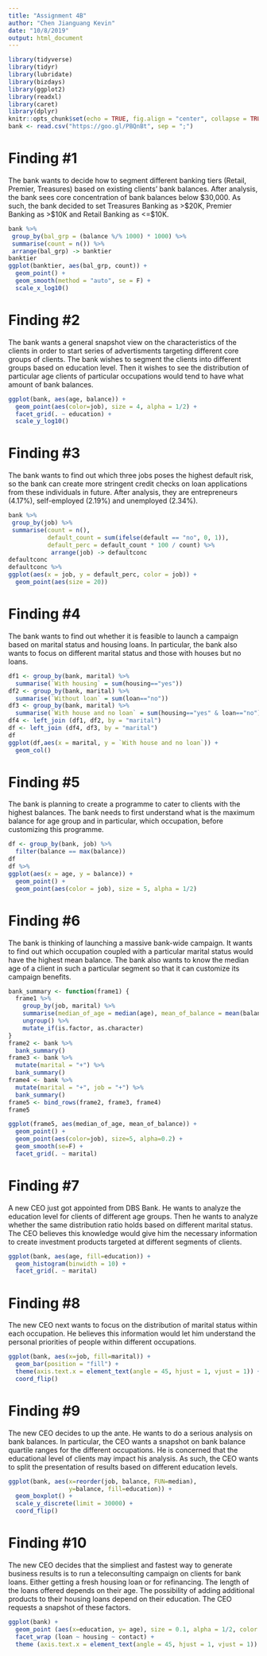```yaml
---
title: "Assignment 4B"
author: "Chen Jianguang Kevin"
date: "10/8/2019"
output: html_document
---
```


```r
library(tidyverse)
library(tidyr)
library(lubridate)
library(bizdays)
library(ggplot2)
library(readxl)
library(caret)
library(dplyr)
knitr::opts_chunk$set(echo = TRUE, fig.align = "center", collapse = TRUE, cache = TRUE)
bank <- read.csv("https://goo.gl/PBQnBt", sep = ";")
```

# Finding #1
The bank wants to decide how to segment different banking tiers (Retail, Premier, Treasures) based on existing clients' bank balances. After analysis, the bank sees core concentration of bank balances below $30,000. As such, the bank decided to set Treasures Banking as >$20K, Premier Banking as >$10K and Retail Banking as <=$10K.
```r
bank %>%
 group_by(bal_grp = (balance %/% 1000) * 1000) %>%
 summarise(count = n()) %>%
 arrange(bal_grp) -> banktier
banktier
ggplot(banktier, aes(bal_grp, count)) +
  geom_point() +
  geom_smooth(method = "auto", se = F) +
  scale_x_log10()
```

# Finding #2
The bank wants a general snapshot view on the characteristics of the clients in order to start series of advertisments targeting different core groups of clients. The bank wishes to segment the clients into different groups based on education level. Then it wishes to see the distribution of particular age clients of particular occupations would tend to have what amount of bank balances.
```r
ggplot(bank, aes(age, balance)) +
  geom_point(aes(color=job), size = 4, alpha = 1/2) +
  facet_grid(. ~ education) +
  scale_y_log10()

```

# Finding #3
The bank wants to find out which three jobs poses the highest default risk, so the bank can create more stringent credit checks on loan applications from these individuals in future. After analysis, they are entrepreneurs (4.17%), self-employed (2.19%) and unemployed (2.34%).
```r
bank %>%
 group_by(job) %>%
 summarise(count = n(),
           default_count = sum(ifelse(default == "no", 0, 1)),
           default_perc = default_count * 100 / count) %>%
            arrange(job) -> defaultconc
defaultconc
defaultconc %>%
ggplot(aes(x = job, y = default_perc, color = job)) +
  geom_point(aes(size = 20))
```

# Finding #4
The bank wants to find out whether it is feasible to launch a campaign based on marital status and housing loans. In particular, the bank also wants to focus on different marital status and those with houses but no loans.
```r
df1 <- group_by(bank, marital) %>%
  summarise(`With housing` = sum(housing=="yes"))
df2 <- group_by(bank, marital) %>%
  summarise(`Without loan` = sum(loan=="no"))
df3 <- group_by(bank, marital) %>%
  summarise(`With house and no loan` = sum(housing=="yes" & loan=="no"))
df4 <- left_join (df1, df2, by = "marital")
df <- left_join (df4, df3, by = "marital")
df
ggplot(df,aes(x = marital, y = `With house and no loan`)) +
  geom_col()
```

# Finding #5
The bank is planning to create a programme to cater to clients with the highest balances. The bank needs to first understand what is the maximum balance for age group and in particular, which occupation, before customizing this programme.
```r
df <- group_by(bank, job) %>%
  filter(balance == max(balance))
df
df %>%
ggplot(aes(x = age, y = balance)) +
  geom_point() +
  geom_point(aes(color = job), size = 5, alpha = 1/2)
```

# Finding #6
The bank is thinking of launching a massive bank-wide campaign. It wants to find out which occupation coupled with a particular marital status would have the highest mean balance. The bank also wants to know the median age of a client in such a particular segment so that it can customize its campaign benefits.
```r
bank_summary <- function(frame1) {
  frame1 %>%
    group_by(job, marital) %>%
    summarise(median_of_age = median(age), mean_of_balance = mean(balance)) %>%
    ungroup() %>% 
    mutate_if(is.factor, as.character)
}
frame2 <- bank %>%
  bank_summary()
frame3 <- bank %>%
  mutate(marital = "+") %>% 
  bank_summary()
frame4 <- bank %>%
  mutate(marital = "+", job = "+") %>%
  bank_summary()
frame5 <- bind_rows(frame2, frame3, frame4)
frame5

ggplot(frame5, aes(median_of_age, mean_of_balance)) +
  geom_point() +
  geom_point(aes(color=job), size=5, alpha=0.2) +
  geom_smooth(se=F) +
  facet_grid(. ~ marital)

```

# Finding #7
A new CEO just got appointed from DBS Bank. He wants to analyze the education level for clients of different age groups. Then he wants to analyze whether the same distribution ratio holds based on different marital status. The CEO believes this knowledge would give him the necessary information to create investment products targeted at different segments of clients.
```r
ggplot(bank, aes(age, fill=education)) +
  geom_histogram(binwidth = 10) +
  facet_grid(. ~ marital)
```

# Finding #8
The new CEO next wants to focus on the distribution of marital status within each occupation. He believes this information would let him understand the personal priorities of people within different occupations.
```r
ggplot(bank, aes(x=job, fill=marital)) +
  geom_bar(position = "fill") +
  theme(axis.text.x = element_text(angle = 45, hjust = 1, vjust = 1)) +
  coord_flip()
```

# Finding #9
The new CEO decides to up the ante. He wants to do a serious analysis on bank balances. In particular, the CEO wants a snapshot on bank balance quartile ranges for the different occupations. He is concerned that the educational level of clients may impact his analysis. As such, the CEO wants to split the presentation of results based on different education levels.

```r
ggplot(bank, aes(x=reorder(job, balance, FUN=median), 
                 y=balance, fill=education)) +
  geom_boxplot() + 
  scale_y_discrete(limit = 30000) +
  coord_flip()
```

# Finding #10
The new CEO decides that the simpliest and fastest way to generate business results is to run a teleconsulting campaign on clients for bank loans. Either getting a fresh housing loan or for refinancing. The length of the loans offered depends on their age. The possibility of adding additional products to their housing loans depend on their education. The CEO requests a snapshot of these factors.

```r
ggplot(bank) +
  geom_point (aes(x=education, y= age), size = 0.1, alpha = 1/2, color = "blue") +
  facet_wrap (loan ~ housing ~ contact) +
  theme (axis.text.x = element_text(angle = 45, hjust = 1, vjust = 1))
```
